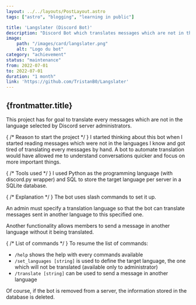 ```yaml
---
layout: ../../layouts/PostLayout.astro
tags: ["astro", "blogging", "learning in public"]

title: 'Langslater (Discord Bot)'
description: "Discord Bot which translates messages which are not in the language selected by the servers' administrators."
image:
    path: "/images/card/langslater.png"
    alt: "Logo du bot"
category: "achievement"
status: "maintenance"
from: 2022-07-01
to: 2022-07-01
duration: "1 month"
link: 'https://github.com/TristanB0/Langslater'
---
```


## {frontmatter.title}

This project has for goal to translate every messages which are not in the language selected by Discord server administrators.


{ /* Reason to start the project */ }
I started thinking about this bot when I started reading messages which were not in the languages I know and got tired of translating every messages by hand. A bot to automate translation would have allowed me to understand conversations quicker and focus on more important things.


{ /* Tools used */ }
I used Python as the programming language (with discord.py wrapper) and SQL to store the target language per server in a SQLite database.


{ /* Explanation */ }
The bot uses slash commands to set it up.

An admin must specify a translation language so that the bot can translate messages sent in another language to this specified one.

Another functionality allows members to send a message in another language without it being translated.


{ /* List of commands */ }
To resume the list of commands:
- `/help` shows the help with every commands available
- `/set_languages [string]` is used to define the target language, the one which will not be translated (available only to administrator)
- `/translate [string]` can be used to send a message in another language


Of course, if the bot is removed from a server, the information stored in the database is deleted.
